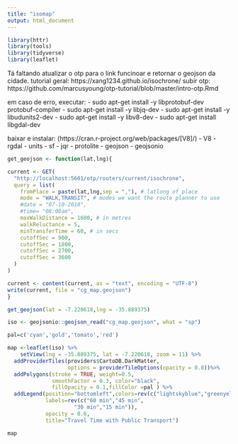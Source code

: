 ```yaml
---
title: "isomap"
output: html_document
---
```


```r
library(httr)
library(tools)
library(tidyverse)
library(leaflet)
```

Tá faltando atualizar o otp para o link funcinoar e retornar o geojson da cidade.
tutorial geral: https://xang1234.github.io/isochrone/
subir otp: https://github.com/marcusyoung/otp-tutorial/blob/master/intro-otp.Rmd

em caso de erro, executar:
- sudo apt-get install -y libprotobuf-dev protobuf-compiler
- sudo apt-get install -y libjq-dev
- sudo apt-get install -y libudunits2-dev
- sudo apt-get install -y libv8-dev
- sudo apt-get install libgdal-dev

baixar e instalar: (https://cran.r-project.org/web/packages/[V8]/)
- V8
- rgdal
- units
- sf
- jqr
- protolite
- geojson
- geojsonio

```r

get_geojson <- function(lat,lng){

current <- GET(
  "http://localhost:5601/otp/routers/current/isochrone",
  query = list(
    fromPlace = paste(lat,lng,sep = ","), # latlong of place
    mode = "WALK,TRANSIT", # modes we want the route planner to use
    #date = "07-10-2018",
    #time= "08:00am",
    maxWalkDistance = 1600, # in metres
    walkReluctance = 5,
    minTransferTime = 60, # in secs
    cutoffSec = 900,
    cutoffSec = 1800,
    cutoffSec = 2700,
    cutoffSec = 3600
  )
)

current <- content(current, as = "text", encoding = "UTF-8")
write(current, file = "cg_map.geojson")
}

get_geojson(lat = -7.220618,lng = -35.889375)

```



```r
iso <- geojsonio::geojson_read("cg_map.geojson", what = "sp")

pal=c('cyan','gold','tomato','red')

map <-leaflet(iso) %>%
    setView(lng = -35.889375, lat = -7.220618, zoom = 11) %>%
  addProviderTiles(providers$CartoDB.DarkMatter,
                   options = providerTileOptions(opacity = 0.8))%>%  
  addPolygons(stroke = TRUE, weight=0.5,
              smoothFactor = 0.3, color="black",
              fillOpacity = 0.1,fillColor =pal ) %>%
  addLegend(position="bottomleft",colors=rev(c("lightskyblue","greenyellow","gold","tomato")),
            labels=rev(c("60 min","45 min",
                     "30 min","15 min")),
            opacity = 0.6,
            title="Travel Time with Public Transport")

map
```

```r
```

